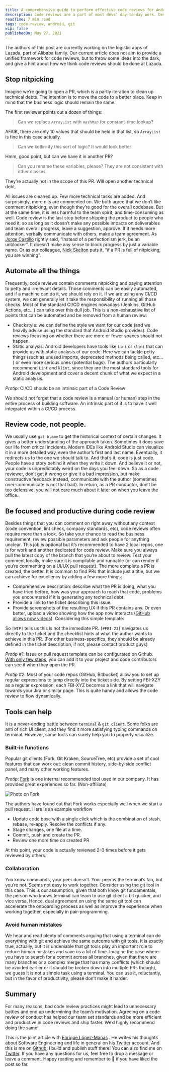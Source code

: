 ```yaml
---
title: A comprehensive guide to perform effective code reviews for Android developers
description: Code reviews are a part of most devs’ day-to-day work. Despite being a standard industry practice for many years, there are still lots of disagreements around how code reviews should be conducted. In this post, we’ll look at how our framework helps us get code reviews done efficiently.
readTime: 7 min read
tags: code review, android, git
wip: false
publishedOn: May 27, 2021
---
```


The authors of this post are currently working on the logistic apps of Lazada, part of Alibaba family. Our current article does not aim to provide a unified framework for code reviews, but to throw some ideas into the dark, and give a hint about how we think code reviews should be done at Lazada.

## Stop nitpicking

Imagine we’re going to open a PR, which is a partly iteration to clean up technical debts. The intention is to move the code to a better place. Keep in mind that the business logic should remain the same.

The first reviewer points out a dozen of things:

> Can we replace `ArrayList` with `HashMap` for constant-time lookup?

AFAIK, there are only 10 values that should be held in that list, so `ArrayList` is fine in this case actually.

> Can we kotlin-ify this sort of logic? It would look better

Hmm, good point, but can we have it in another PR?

> Can you rename these variables, please? They are not consistent with other classes.

They’re actually not in the scope of this PR. Will open another technical debt.

All issues are cleaned up. Few more technical tasks are added. And surprisingly, more nits are commented on.
We both agree that we don’t like comment nitpicking, even though they’re good for the overall codebase. But at the same time, it is less harmful to the team spirit, and time-consuming as well.
Code review is the last stop before shipping the product to people who need it, so as long as it doesn’t make any possible impacts on deliverables and team overall progress, leave a suggestion, approve. If it needs more attention, verbally communicate with others, make a team agreement. As [Jorge Castillo](https://jorgecastillo.dev/a-letter-to-my-younger-self) rightly said, “Instead of a perfectionism jerk, be an unblocker”. It doesn’t make any sense to block progress by just a variable name. Or as our colleague, [Nick Skelton](https://medium.com/google-developer-experts/how-to-pull-request-d75ac81449a5) puts it, “if a PR is full of nitpicking, you are winning”.

## Automate all the things
Frequently, code reviews contain comments nitpicking and paying attention to petty and irrelevant details. Those comments can be easily automated, and if a machine can do it, we should rely on it. If we are using any CI/CD system, we can generally let it take the responsibility of running all those checks. Most of the standard CI/CD engines nowadays (Jenkins, GitHub Actions, etc…) can take over this dull job. This is a non-exhaustive list of points that can be automated and be removed from a human review:

- Checkstyle: we can define the style we want for our code (and we heavily advise using the standard that Android Studio provides). Code reviews focusing on whether there are more or fewer spaces should not happen.
- Static analysis: Android developers have tools like `Lint` or `klint` that can provide us with static analysis of our code. Here we can tackle petty things (such as unused imports, deprecated methods being called, etc… ) or even more serious ones (potential bugs). The authors particularly recommend `Lint` and `klint`, since they are the most standard tools for Android development and cover a decent chunk of what we expect in a static analysis.

*Protip:* CI/CD should be an intrinsic part of a Code Review

We should not forget that a code review is a manual (or human) step in the entire process of building software. An intrinsic part of it is to have it well integrated within a CI/CD process.

## Review code, not people.

We usually use `git blame` to get the historical context of certain changes. It gives a better understanding of the approach taken. Sometimes it does save our life from critical incidents. Modern IDEs like Android Studio can visualize it in a more detailed way, even the author’s first and last name. Eventually, it redirects us to the one we should talk to. And that’s it, code is just code. People have a story behind it when they write it down. And believe it or not, your code is unpredictably weird on the days you feel down. So as a code reviewer, don’t get it wrong or give it a bad impression, but make constructive feedback instead, communicate with the author (sometimes over-communicate is not that bad). In return, as a PR conductor, don’t be too defensive, you will not care much about it later on when you leave the office.

## Be focused and productive during code review
Besides things that you can comment on right away without any context (code convention, lint check, company standards, etc), code reviews often require more than a look. So take your chance to read the business requirement, review possible parameters and ask people for anything unclear. This job is optional but it’s recommended to have 2 local repos, one is for work and another dedicated for code review. Make sure you always pull the latest copy of the branch that you’re about to review. Test your comment locally, make sure it is compilable and runnable (or can render if you’re commenting on a UI/UX pull request).
The more complete a PR is created, the better. It is common to find PRs that include just a title, but we can achieve for excellency by adding a few more things:

- Comprehensive description: describe what the PR is doing, what you have tried before, how was your approach to reach that code, problems you encountered if it is generating any technical debt.
- Provide a link to the ticket describing this issue.
- Provide screenshots of the resulting UX if this PR contains any. Or even better, upload a video showing how the app now interacts ([GitHub allows now videos](https://docs.github.com/en/github/managing-your-work-on-github/file-attachments-on-issues-and-pull-requests)).
Considering this simple template:

<Gist id='422035112b3cd70eaf86efa9ac948b4a' />

So `[WIP]` tells us this is not the immediate PR. `[#FBI-23]` navigates us directly to the ticket and the checklist hints at what the author wants to achieve in this PR. (For other business-specifics, they should be already defined in the ticket description, if not, please contact product guys)

*Protip #1*: Issue or pull request template can be configurated on Github. [With only few steps](https://docs.github.com/en/communities/using-templates-to-encourage-useful-issues-and-pull-requests/creating-a-pull-request-template-for-your-repository), you can add it to your project and code contributors can see it when they open the PR.

*Protip #2*: Most of your code repos (GitHub, Bitbucket) allow you to set up regular expressions to jump directly into the ticket side. By setting FBI-XZY as a regular expression, each FBI-XYZ becomes a link that will navigate towards your Jira or similar page. This is quite handy and allows the code review to flow dynamically.

## Tools can help

It is a never-ending battle between `terminal` & `git client`. Some folks are anti of rich UI client, and they find it more satisfying typing commands on terminal. However, some tools can surely help you to properly visualize.

### Built-in functions
Popular git clients (Fork, Git Kraken, SourceTree, etc) provide a set of cool features that can work out: clean commit history, side-by-side conflict panel, and many other working features.

*Protip*: [Fork](https://git-fork.com/) is one internal recommended tool used in our company. It has provided great experiences so far. (Non-affiliate)

![Photo on [Fork](https://git-fork.com/)](https://miro.medium.com/max/700/0*Ez-_mtsvjz5ymPh0.jpg)


The authors have found out that Fork works especially well when we start a pull request. Here is an example workflow

- Update code base with a single click which is the combination of stash, rebase, re-apply. Resolve the conflicts if any.
- Stage changes, one file at a time.
- Commit, push and create the PR.
- Review one more time on created PR

At this point, your code is actually reviewed 2–3 times before it gets reviewed by others.

### Collaboration
You know commands, your peer doesn’t. Your peer is the terminal’s fan, but you’re not. Seems not easy to work together. Consider using the git tool in this case. This is our assumption, given that both know git fundamentals, the person who knows terminal can learn to use git client a bit quicker, and vice versa. Hence, dual agreement on using the same git tool can accelerate the onboarding process as well as improve the experience when working together, especially in pair-programming.

### Avoid human mistakes
We hear and read plenty of comments arguing that using a terminal can do everything with git and achieve the same outcome with git tools. It is exactly true, actually, but it is undeniable that git tools play an important role to reduce human mistakes and save us a lot of time. Imagine the case where you have to search for a commit across all branches, given that there are many branches or a complex merge that has many conflicts (which should be avoided earlier or it should be broken down into multiple PRs though), we guess it is not a simple task using a terminal. You can use it, reluctantly, but in the favor of productivity, please don’t make it harder.

## Summary
For many reasons, bad code review practices might lead to unnecessary battles and end up undermining the team’s motivation. Agreeing on a code review of conduct has helped our team set standards and be more efficient and productive in code reviews and ship faster. We’d highly recommend doing the same!

This is the joint article with [Enrique López-Mañas](https://twitter.com/eenriquelopez)
. He writes his thoughts about Software Engineering and life in general on his [Twitter](https://twitter.com/eenriquelopez) account. And this is me on [Github](https://github.com/fastphat), I build and publish stuff there! You can also find me on [Twitter](https://twitter.com/phatnhse). If you have any questions for us, feel free to drop a message or leave a comment. Happy reading and remember to 👏 if you have liked the post so far.